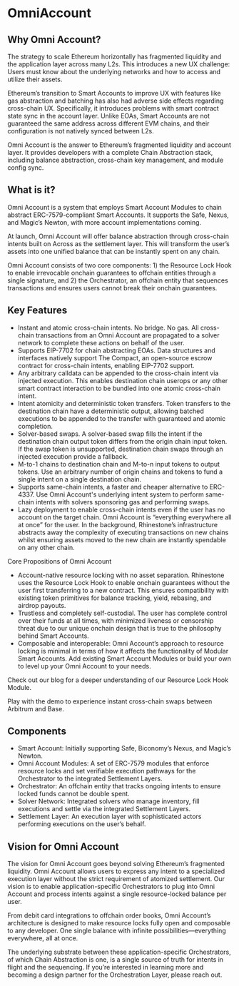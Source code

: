 
# OmniAccount 

## Why Omni Account?

The strategy to scale Ethereum horizontally has fragmented liquidity and the application layer across many L2s. This introduces a new UX challenge: Users must know about the underlying networks and how to access and utilize their assets.

Ethereum’s transition to Smart Accounts to improve UX with features like gas abstraction and batching has also had adverse side effects regarding cross-chain UX. Specifically, it introduces problems with smart contract state sync in the account layer. Unlike EOAs, Smart Accounts are not guaranteed the same address across different EVM chains, and their configuration is not natively synced between L2s.

Omni Account is the answer to Ethereum’s fragmented liquidity and account layer. It provides developers with a complete Chain Abstraction stack, including balance abstraction, cross-chain key management, and module config sync.  

## What is it?

Omni Account is a system that employs Smart Account Modules to chain abstract ERC-7579-compliant Smart Accounts. It supports the Safe, Nexus, and Magic’s Newton, with more account implementations coming.

At launch, Omni Account will offer balance abstraction through cross-chain intents built on Across as the settlement layer. This will transform the user’s assets into one unified balance that can be instantly spent on any chain. 

Omni Account consists of two core components: 1) the Resource Lock Hook to enable irrevocable onchain guarantees to offchain entities through a single signature, and 2) the Orchestrator, an offchain entity that sequences transactions and ensures users cannot break their onchain guarantees.

## Key Features

- Instant and atomic cross-chain intents. No bridge. No gas. All cross-chain transactions from an Omni Account are propagated to a solver network to complete these actions on behalf of the user. 
- Supports EIP-7702 for chain abstracting EOAs. Data structures and interfaces natively support The Compact, an open-source escrow contract for cross-chain intents, enabling EIP-7702 support.
- Any arbitrary calldata can be appended to the cross-chain intent via injected execution. This enables destination chain userops or any other smart contract interaction to be bundled into one atomic cross-chain intent. 
- Intent atomicity and deterministic token transfers. Token transfers to the destination chain have a deterministic output, allowing batched executions to be appended to the transfer with guaranteed and atomic completion. 
- Solver-based swaps. A solver-based swap fills the intent if the destination chain output token differs from the origin chain input token. If the swap token is unsupported, destination chain swaps through an injected execution provide a fallback.
- M-to-1 chains to destination chain and M-to-n input tokens to output tokens. Use an arbitrary number of origin chains and tokens to fund a single intent on a single destination chain. 
- Supports same-chain intents, a faster and cheaper alternative to ERC-4337. Use Omni Account's underlying intent system to perform same-chain intents with solvers sponsoring gas and performing swaps. 
- Lazy deployment to enable cross-chain intents even if the user has no account on the target chain. Omni Account is “everything everywhere all at once” for the user. In the background, Rhinestone’s infrastructure abstracts away the complexity of executing transactions on new chains whilst ensuring assets moved to the new chain are instantly spendable on any other chain.

Core Propositions of Omni Account

- Account-native resource locking with no asset separation. Rhinestone uses the Resource Lock Hook to enable onchain guarantees without the user first transferring to a new contract. This ensures compatibility with existing token primitives for balance tracking, yield, rebasing, and airdrop payouts.
- Trustless and completely self-custodial. The user has complete control over their funds at all times, with minimized liveness or censorship threat due to our unique onchain design that is true to the philosophy behind Smart Accounts. 
- Composable and interoperable: Omni Account’s approach to resource locking is minimal in terms of how it affects the functionality of Modular Smart Accounts. Add existing Smart Account Modules or build your own to level up your Omni Account to your needs. 

Check out our blog for a deeper understanding of our Resource Lock Hook Module. 

Play with the demo to experience instant cross-chain swaps between Arbitrum and Base.

## Components

- Smart Account: Initially supporting Safe, Biconomy’s Nexus, and Magic’s Newton.
- Omni Account Modules: A set of ERC-7579 modules that enforce resource locks and set verifiable execution pathways for the Orchestrator to the integrated Settlement Layers.
- Orchestrator: An offchain entity that tracks ongoing intents to ensure locked funds cannot be double spent.
- Solver Network: Integrated solvers who manage inventory, fill executions and settle via the integrated Settlement Layers.
- Settlement Layer: An execution layer with sophisticated actors performing executions on the user’s behalf.

## Vision for Omni Account

The vision for Omni Account goes beyond solving Ethereum’s fragmented liquidity. Omni Account allows users to express any intent to a specialized execution layer without the strict requirement of atomized settlement. Our vision is to enable application-specific Orchestrators to plug into Omni Account and process intents against a single resource-locked balance per user. 

From debit card integrations to offchain order books, Omni Account’s architecture is designed to make resource locks fully open and composable to any developer. One single balance with infinite possibilities—everything everywhere, all at once. 

The underlying substrate between these application-specific Orchestrators, of which Chain Abstraction is one, is a single source of truth for intents in flight and the sequencing. If you’re interested in learning more and becoming a design partner for the Orchestration Layer, please reach out.
